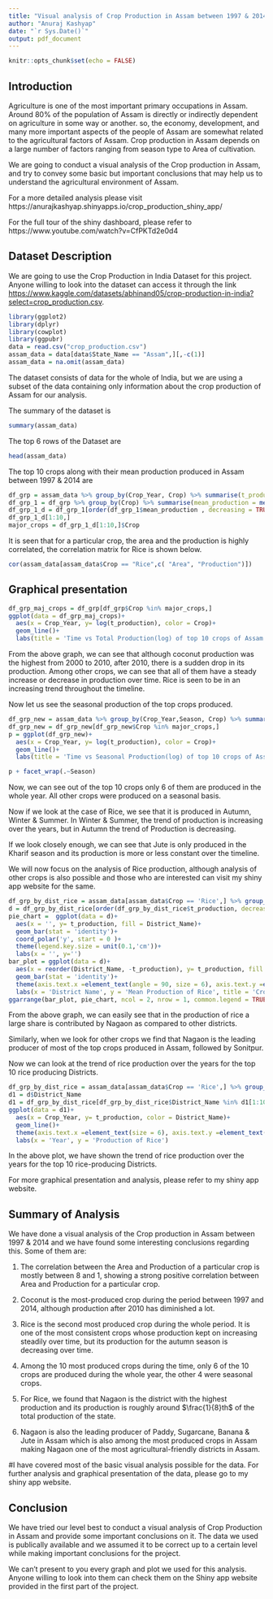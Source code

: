 ---
title: "Visual analysis of Crop Production in Assam between 1997 & 2014"
author: "Anuraj Kashyap"
date: "`r Sys.Date()`"
output: pdf_document
---

```{r setup, include=FALSE}
knitr::opts_chunk$set(echo = FALSE)
```
## Introduction

Agriculture is one of the most important primary occupations in Assam. Around 80% of the population of Assam is directly or indirectly dependent on agriculture in some way or another. so, the economy, development, and many more important aspects of the people of Assam are somewhat related to the agricultural factors of Assam. 
Crop production in Assam depends on a large number of factors ranging from season type to Area of cultivation. 

We are going to conduct a visual analysis of the Crop production in Assam, and try to convey some basic but important conclusions that may help us to understand the agricultural environment of Assam.

For a more detailed analysis please visit https://anurajkashyap.shinyapps.io/crop_production_shiny_app/

For the full tour of the shiny dashboard, please refer to
https://www.youtube.com/watch?v=CfPKTd2e0d4

## Dataset Description

We are going to use the Crop Production in India Dataset for this project. Anyone willing to look into the dataset can access it through the link <https://www.kaggle.com/datasets/abhinand05/crop-production-in-india?select=crop_production.csv>.

```{r include=FALSE}
library(ggplot2)
library(dplyr)
library(cowplot)
library(ggpubr)
data = read.csv("crop_production.csv")
assam_data = data[data$State_Name == "Assam",][,-c(1)]
assam_data = na.omit(assam_data)
```

The dataset consists of data for the whole of India, but we are using a subset of the data containing only information about the crop production of Assam for our analysis.

The summary of the dataset is

```{r}
summary(assam_data)
```

The top 6 rows of the Dataset are
```{r}
head(assam_data)
```

The top 10 crops along with their mean production produced in Assam between 1997 & 2014 are

```{r}
df_grp = assam_data %>% group_by(Crop_Year, Crop) %>% summarise(t_production = sum(Production), .groups = 'drop')
df_grp_1 = df_grp %>% group_by(Crop) %>% summarise(mean_production = mean(t_production), .groups = 'drop')
df_grp_1_d = df_grp_1[order(df_grp_1$mean_production , decreasing = TRUE),]
df_grp_1_d[1:10,]
major_crops = df_grp_1_d[1:10,]$Crop
```

It is seen that for a particular crop, the area and the production is highly correlated, the correlation matrix for Rice is shown below.

```{r}
cor(assam_data[assam_data$Crop == "Rice",c( "Area", "Production")])
```

## Graphical presentation

```{r message = FALSE, warning=FALSE}
df_grp_maj_crops = df_grp[df_grp$Crop %in% major_crops,]
ggplot(data = df_grp_maj_crops)+
  aes(x = Crop_Year, y= log(t_production), color = Crop)+
  geom_line()+
  labs(title = 'Time vs Total Production(log) of top 10 crops of Assam by Production', x = 'Year', y = 'Total production(log)')
```

From the above graph, we can see that although coconut production was the highest from 2000 to 2010, after 2010, there is a sudden drop in its production. Among other crops, we can see that all of them have a steady increase or decrease in production over time. Rice is seen to be in an increasing trend throughout the timeline.

Now let us see the seasonal production of the top crops produced.

```{r message=FALSE}
df_grp_new = assam_data %>% group_by(Crop_Year,Season, Crop) %>% summarise(t_production = sum(Production), .groups = 'drop')
df_grp_new = df_grp_new[df_grp_new$Crop %in% major_crops,]
p = ggplot(df_grp_new)+
  aes(x = Crop_Year, y= log(t_production), color = Crop)+
  geom_line()+
  labs(title = 'Time vs Seasonal Production(log) of top 10 crops of Assam by Production', x = 'Year', y = 'Seasonal production(log)')

p + facet_wrap(.~Season)
```

Now, we can see out of the top 10 crops only 6 of them are produced in the whole year. All other crops were produced on a seasonal basis.

Now if we look at the case of Rice, we see that it is produced in Autumn, Winter & Summer. In Winter & Summer, the trend of production is increasing over the years, but in Autumn the trend of Production is decreasing.

If we look closely enough, we can see that Jute is only produced in the Kharif season and its production is more or less constant over the timeline.

We will now focus on the analysis of Rice production, although analysis of other crops is also possible and those who are interested can visit my shiny app website for the same.

```{r}
df_grp_by_dist_rice = assam_data[assam_data$Crop == 'Rice',] %>% group_by(District_Name) %>% summarise(t_production = mean(Production), .groups = 'drop')
d = df_grp_by_dist_rice[order(df_grp_by_dist_rice$t_production, decreasing = TRUE),][1:10,]
pie_chart =  ggplot(data = d)+
  aes(x = '', y= t_production, fill = District_Name)+
  geom_bar(stat = 'identity')+
  coord_polar('y', start = 0 )+
  theme(legend.key.size = unit(0.1,'cm'))+
  labs(x = '', y='')
bar_plot = ggplot(data = d)+
  aes(x = reorder(District_Name, -t_production), y= t_production, fill = District_Name)+
  geom_bar(stat = 'identity')+
  theme(axis.text.x =element_text(angle = 90, size = 6), axis.text.y =element_text(angle = 90, size = 6))+
  labs(x = 'District Name', y = 'Mean Production of Rice', title = 'Crop production vs District for top 10 rice producing districts of Assam')
ggarrange(bar_plot, pie_chart, ncol = 2, nrow = 1, common.legend = TRUE, legend = 'none')
```

From the above graph, we can easily see that in the production of rice a large share is contributed by Nagaon as compared to other districts.

Similarly, when we look for other crops we find that Nagaon is the leading producer of most of the top crops produced in Assam, followed by Sonitpur.



Now we can look at the trend of rice production over the years for the top 10 rice producing Districts.

```{r message=FALSE}
df_grp_by_dist_rice = assam_data[assam_data$Crop == 'Rice',] %>% group_by(District_Name, Crop_Year) %>% summarise(t_production = sum(Production), .groups = 'drop')
d1 = d$District_Name
d1 = df_grp_by_dist_rice[df_grp_by_dist_rice$District_Name %in% d1[1:10],]
ggplot(data = d1)+
  aes(x = Crop_Year, y= t_production, color = District_Name)+
  geom_line()+
  theme(axis.text.x =element_text(size = 6), axis.text.y =element_text(angle = 90, size = 6))+
  labs(x = 'Year', y = 'Production of Rice')
```

In the above plot, we have shown the trend of rice production over the years for the top 10 rice-producing Districts.

For more graphical presentation and analysis, please refer to my shiny app website.

## Summary of Analysis

We have done a visual analysis of the Crop production in Assam between 1997 & 2014 and we have found some interesting conclusions regarding this. Some of them are:

1. The correlation between the Area and Production of a particular crop is mostly between 8 and 1, showing a strong positive correlation between Area and Production for a particular crop.

2. Coconut is the most-produced crop during the period between 1997 and 2014, although production after 2010 has diminished a lot.

3. Rice is the second most produced crop during the whole period. It is one of the most consistent crops whose production kept on increasing steadily over time, but its production for the autumn season is decreasing over time.

4. Among the 10 most produced crops during the time, only 6 of the 10 crops are produced during the whole year, the other 4 were seasonal crops.

5. For Rice, we found that Nagaon is the district with the highest production and its production is roughly around $\frac{1}{8}th$ of the total production of the state.

6. Nagaon is also the leading producer of Paddy, Sugarcane, Banana & Jute in Assam which is also among the most produced crops in Assam making Nagaon one of the most agricultural-friendly districts in Assam.

#I have covered most of the basic visual analysis possible for the data. For further analysis and graphical presentation of the data, please go to my shiny app website.

## Conclusion

We have tried our level best to conduct a visual analysis of Crop Production in Assam and provide some important conclusions on it. The data we used is publically available and we assumed it to be correct up to a certain level while making important conclusions for the project. 

We can't present to you every graph and plot we used for this analysis. Anyone willing to look into them can check them on the Shiny app website provided in the first part of the project.

